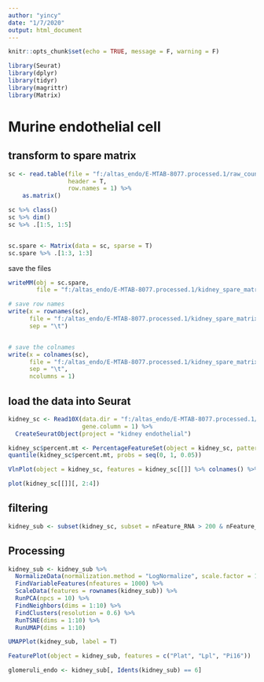 ```yaml
---
author: "yincy"
date: "1/7/2020"
output: html_document
---
```


```r
knitr::opts_chunk$set(echo = TRUE, message = F, warning = F)
```

```r
library(Seurat)
library(dplyr)
library(tidyr)
library(magrittr)
library(Matrix)
```

# Murine endothelial cell   
## transform to spare matrix  
```r
sc <- read.table(file = "f:/altas_endo/E-MTAB-8077.processed.1/raw_count_matrix_kidney.txt", 
                 header = T, 
                 row.names = 1) %>% 
    as.matrix()

sc %>% class()
sc %>% dim()
sc %>% .[1:5, 1:5]


sc.spare <- Matrix(data = sc, sparse = T)
sc.spare %>% .[1:3, 1:3]
```

save the files  
```r
writeMM(obj = sc.spare, 
        file = "f:/altas_endo/E-MTAB-8077.processed.1/kidney_spare_matrix/matrix.mtx")

# save row names  
write(x = rownames(sc), 
      file = "f:/altas_endo/E-MTAB-8077.processed.1/kidney_spare_matrix/features.tsv",
      sep = "\t")


# save the colnames  
write(x = colnames(sc), 
      file = "f:/altas_endo/E-MTAB-8077.processed.1/kidney_spare_matrix/barcodes.tsv", 
      sep = "\t", 
      ncolumns = 1)
```


## load the data into Seurat  
```r
kidney_sc <- Read10X(data.dir = "f:/altas_endo/E-MTAB-8077.processed.1/kidney_spare_matrix/", 
                     gene.column = 1) %>% 
  CreateSeuratObject(project = "kidney endothelial")
```

```r
kidney_sc$percent.mt <- PercentageFeatureSet(object = kidney_sc, pattern = "^mt-")
quantile(kidney_sc$percent.mt, probs = seq(0, 1, 0.05))
```

```r
VlnPlot(object = kidney_sc, features = kidney_sc[[]] %>% colnames() %>% .[2:4], ncol = 3)
```

```r
plot(kidney_sc[[]][, 2:4])
```


## filtering  
```r
kidney_sub <- subset(kidney_sc, subset = nFeature_RNA > 200 & nFeature_RNA < 2500 & percent.mt < 5)
```

## Processing  
```r
kidney_sub <- kidney_sub %>% 
  NormalizeData(normalization.method = "LogNormalize", scale.factor = 10000) %>% 
  FindVariableFeatures(nfeatures = 1000) %>% 
  ScaleData(features = rownames(kidney_sub)) %>% 
  RunPCA(npcs = 10) %>% 
  FindNeighbors(dims = 1:10) %>% 
  FindClusters(resolution = 0.6) %>% 
  RunTSNE(dims = 1:10) %>% 
  RunUMAP(dims = 1:10)
```


```r
UMAPPlot(kidney_sub, label = T)
```

```r
FeaturePlot(object = kidney_sub, features = c("Plat", "Lpl", "Pi16"))
```

```r
glomeruli_endo <- kidney_sub[, Idents(kidney_sub) == 6]
```







